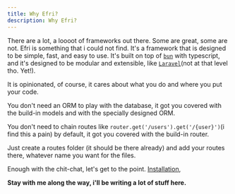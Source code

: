 ```yaml
---
title: Why Efri?
description: Why Efri?
---
```


There are a lot, a loooot of frameworks out there. Some are great, some are not. Efri is something that i could not find. 
It's a framework that is designed to be simple, fast, and easy to use. It's built on top of [`bun`](https://bun.sh) with typescript, 
and it's designed to be modular and extensible, like [`Laravel`](https://laravel.com)(not at that level tho. Yet!).

It is opinionated, of course, it cares about what you do and where you put your code. 

You don't need an ORM to play with the database, it got you covered with the build-in models and with the specially designed ORM.

You don't need to chain routes like `router.get('/users').get('/{user}')`(i find this a pain) by default, 
it got you covered with the build-in router.

Just create a routes folder (it should be there already) and add your routes there, whatever name you want for the files.

Enough with the chit-chat, let's get to the point. [Installation](/docs/installation),

**Stay with me along the way, i'll be writing a lot of stuff here.**